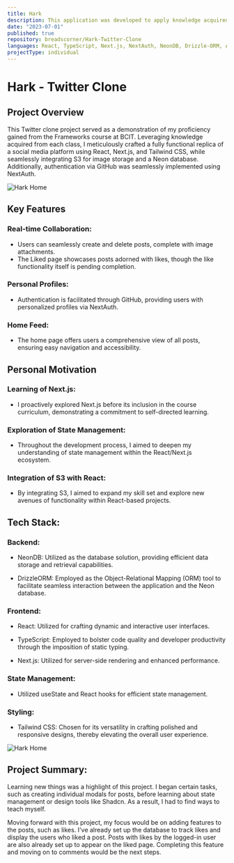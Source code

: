 ```yaml
---
title: Hark
description: This application was developed to apply knowledge acquired from each lesson in a React course, resulting in a Twitter clone that offers a familiar user experience. Hark is a Twitter clone, created with React and Next.js, and enhanced by NeonDB and Drizzle ORM for data management.
date: "2023-07-01"
published: true
repository: breadscorner/Hark-Twitter-Clone
languages: React, TypeScript, Next.js, NextAuth, NeonDB, Drizzle-ORM, AWS S3, Crypto
projectType: individual
---
```


# Hark - Twitter Clone

## Project Overview

This Twitter clone project served as a demonstration of my proficiency gained from the Frameworks course at BCIT. Leveraging knowledge acquired from each class, I meticulously crafted a fully functional replica of a social media platform using React, Next.js, and Tailwind CSS, while seamlessly integrating S3 for image storage and a Neon database. Additionally, authentication via GitHub was seamlessly implemented using NextAuth.

![Hark Home](/screenshots/hark-home.png)

## Key Features

### Real-time Collaboration:

* Users can seamlessly create and delete posts, complete with image attachments.
* The Liked page showcases posts adorned with likes, though the like functionality itself is pending completion.

### Personal Profiles:
* Authentication is facilitated through GitHub, providing users with personalized profiles via NextAuth. 

### Home Feed:
* The home page offers users a comprehensive view of all posts, ensuring easy navigation and accessibility.

## Personal Motivation

### Learning of Next.js:

* I proactively explored Next.js before its inclusion in the course curriculum, demonstrating a commitment to self-directed learning.

### Exploration of State Management:
* Throughout the development process, I aimed to deepen my understanding of state management within the React/Next.js ecosystem.

### Integration of S3 with React:
* By integrating S3, I aimed to expand my skill set and explore new avenues of functionality within React-based projects.

## Tech Stack:

### Backend:

* NeonDB:
Utilized as the database solution, providing efficient data storage and retrieval capabilities.

* DrizzleORM:
Employed as the Object-Relational Mapping (ORM) tool to facilitate seamless interaction between the application and the Neon database.

### Frontend:

* React:
Utilized for crafting dynamic and interactive user interfaces.

* TypeScript:
Employed to bolster code quality and developer productivity through the imposition of static typing.

* Next.js:
Utilized for server-side rendering and enhanced performance.

### State Management:

* Utilized useState and React hooks for efficient state management.

### Styling:

* Tailwind CSS:
Chosen for its versatility in crafting polished and responsive designs, thereby elevating the overall user experience.

![Hark Home](/screenshots/hark-modal.png)

## Project Summary:

Learning new things was a highlight of this project. I began certain tasks, such as creating individual modals for posts, before learning about state management or design tools like Shadcn. As a result, I had to find ways to teach myself.

Moving forward with this project, my focus would be on adding features to the posts, such as likes. I've already set up the database to track likes and display the users who liked a post. Posts with likes by the logged-in user are also already set up to appear on the liked page. Completing this feature and moving on to comments would be the next steps.
